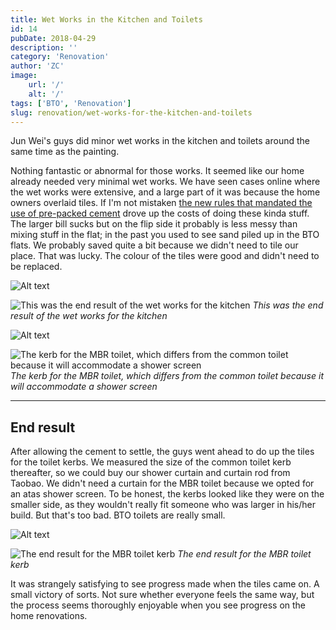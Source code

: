 ```yaml
---
title: Wet Works in the Kitchen and Toilets
id: 14
pubDate: 2018-04-29
description: ''
category: 'Renovation'
author: 'ZC'
image:
    url: '/'
    alt: '/'
tags: ['BTO', 'Renovation']
slug: renovation/wet-works-for-the-kitchen-and-toilets
---
```


Jun Wei's guys did minor wet works in the kitchen and toilets around the same time as the painting.

Nothing fantastic or abnormal for those works. It seemed like our home already needed very minimal wet works. We have seen cases online where the wet works were extensive, and a large part of it was because the home owners overlaid tiles. If I'm not mistaken [the new rules that mandated the use of pre-packed cement](https://www.straitstimes.com/singapore/housing/renovating-flat-rule-on-cement-may-drive-up-bill) drove up the costs of doing these kinda stuff. The larger bill sucks but on the flip side it probably is less messy than mixing stuff in the flat; in the past you used to see sand piled up in the BTO flats. We probably saved quite a bit because we didn't need to tile our place. That was lucky. The colour of the tiles were good and didn't need to be replaced.

![Alt text](./images/14_IMG-20180326-WA0003-576x1024.jpg)

![This was the end result of the wet works for the kitchen](./images/14_20180326_173645-1024x576.jpg)
_This was the end result of the wet works for the kitchen_

![Alt text](./images/14_20180326_173843-1024x576.jpg)

![The kerb for the MBR toilet, which differs from the common toilet because it will accommodate a shower screen](./images/14_20180326_173853-e1525003853719-576x1024.jpg)
_The kerb for the MBR toilet, which differs from the common toilet because it will accommodate a shower screen_

---

## End result

After allowing the cement to settle, the guys went ahead to do up the tiles for the toilet kerbs. We measured the size of the common toilet kerb thereafter, so we could buy our shower curtain and curtain rod from Taobao. We didn't need a curtain for the MBR toilet because we opted for an atas shower screen. To be honest, the kerbs looked like they were on the smaller side, as they wouldn't really fit someone who was larger in his/her build. But that's too bad. BTO toilets are really small.

![Alt text](./images/14_20180331_161438-e1525004325408-576x1024.jpg)

![The end result for the MBR toilet kerb](./images/14_20180331_161450-1-e1525004282213-576x1024.jpg)
_The end result for the MBR toilet kerb_

It was strangely satisfying to see progress made when the tiles came on. A small victory of sorts. Not sure whether everyone feels the same way, but the process seems thoroughly enjoyable when you see progress on the home renovations.
